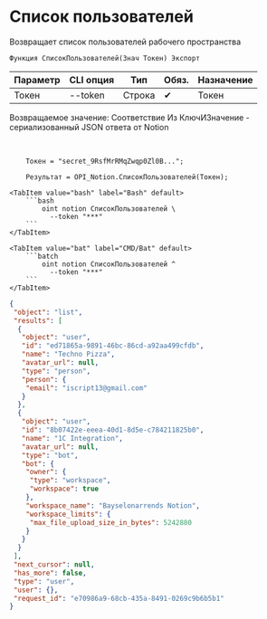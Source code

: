 ﻿---
sidebar_position: 1
description: Список пользователей и другие функции для работы с Notion в Открытом пакете интеграций - бесплатной open-source библиотеке интеграций для 1С:Предприятие 8, OneScript и CLI
keywords: [1C, 1С, 1С:Предприятие, 1С:Предприятие 8.3, API, Интеграция, Сервисы, Обмен, OneScript, CLI, Notion]
---


# Список пользователей
 Возвращает список пользователей рабочего пространства



`Функция СписокПользователей(Знач Токен) Экспорт`

  | Параметр | CLI опция | Тип | Обяз. | Назначение |
  |-|-|-|-|-|
  | Токен | --token | Строка | &#x2714; | Токен |

  
  Возвращаемое значение:   Соответствие Из КлючИЗначение - сериализованный JSON ответа от Notion

<br/>



```bsl title="Пример использования для 1С:Предприятие/OneScript"
    Токен = "secret_9RsfMrRMqZwqp0Zl0B...";

    Результат = OPI_Notion.СписокПользователей(Токен);
```
    

 <Tabs>
  
    <TabItem value="bash" label="Bash" default>
        ```bash
            oint notion СписокПользователей \
              --token "***"
        ```
    </TabItem>
  
    <TabItem value="bat" label="CMD/Bat" default>
        ```batch
            oint notion СписокПользователей ^
              --token "***"
        ```
    </TabItem>
</Tabs>


```json title="Результат"
{
 "object": "list",
 "results": [
  {
   "object": "user",
   "id": "ed71865a-9891-46bc-86cd-a92aa499cfdb",
   "name": "Techno Pizza",
   "avatar_url": null,
   "type": "person",
   "person": {
    "email": "iscript13@gmail.com"
   }
  },
  {
   "object": "user",
   "id": "8b07422e-eeea-40d1-8d5e-c784211825b0",
   "name": "1C Integration",
   "avatar_url": null,
   "type": "bot",
   "bot": {
    "owner": {
     "type": "workspace",
     "workspace": true
    },
    "workspace_name": "Bayselonarrends Notion",
    "workspace_limits": {
     "max_file_upload_size_in_bytes": 5242880
    }
   }
  }
 ],
 "next_cursor": null,
 "has_more": false,
 "type": "user",
 "user": {},
 "request_id": "e70986a9-68cb-435a-8491-0269c9b6b5b1"
}
```
